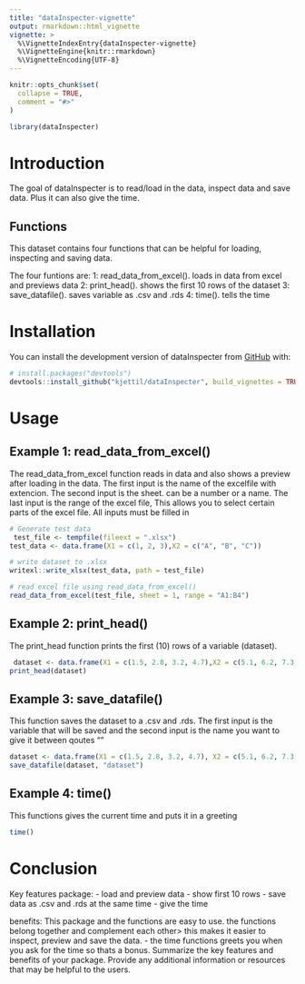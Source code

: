 ```yaml
---
title: "dataInspecter-vignette"
output: rmarkdown::html_vignette
vignette: >
  %\VignetteIndexEntry{dataInspecter-vignette}
  %\VignetteEngine{knitr::rmarkdown}
  %\VignetteEncoding{UTF-8}
---
```


```r
knitr::opts_chunk$set(
  collapse = TRUE,
  comment = "#>"
)
```

```r
library(dataInspecter)
```

# Introduction

The goal of dataInspecter is to read/load in the data, inspect data and save data. Plus it can also give the time.


## Functions
This dataset contains four functions that can be helpful for loading, inspecting and saving data. 

The four funtions are:
1: read_data_from_excel(). loads in data from excel and previews data
2: print_head(). shows the first 10 rows of the dataset
3: save_datafile(). saves variable as .csv and .rds
4: time(). tells the time


# Installation

You can install the development version of dataInspecter from [GitHub](https://github.com/) with:

``` r
# install.packages("devtools")
devtools::install_github("kjettil/dataInspecter", build_vignettes = TRUE)
```

# Usage
## Example 1: read_data_from_excel()
The read_data_from_excel function reads in data and also shows a preview after loading in the data. The first input is the name of the excelfile with extencion. The second input is the sheet. can be a number or a name. The last input is the range of the excel file, This allows you to select certain parts of the excel file. All inputs must be filled in

```r
# Generate test data
 test_file <- tempfile(fileext = ".xlsx")
test_data <- data.frame(X1 = c(1, 2, 3),X2 = c("A", "B", "C"))

# write dataset to .xlsx
writexl::write_xlsx(test_data, path = test_file)

# read excel file using read_data_from_excel()
read_data_from_excel(test_file, sheet = 1, range = "A1:B4")
```

## Example 2: print_head()

The print_head function prints the first (10) rows of a variable (dataset).
```r
 dataset <- data.frame(X1 = c(1.5, 2.8, 3.2, 4.7),X2 = c(5.1, 6.2, 7.3, 8.4),X3 = c(9.9, 10.2, 11.5, 12.8))
print_head(dataset)
```


## Example 3: save_datafile()

This function saves the dataset to a .csv and .rds. The first input is the variable that will be saved and the second input is the name you want to give it between qoutes ""

```r
dataset <- data.frame(X1 = c(1.5, 2.8, 3.2, 4.7), X2 = c(5.1, 6.2, 7.3, 8.4), X3 = c(9.9, 10.2, 11.5, 12.8))
save_datafile(dataset, "dataset")
```


## Example 4: time()

This functions gives the current time and puts it in a greeting

```r
time()
```

# Conclusion
Key features package:
- load and preview data
- show first 10 rows
- save data as .csv and .rds at the same time
- give the time

benefits:
This package and the functions are easy to use. the functions belong together and complement each other> this makes it easier to inspect, preview and save the data. 
- the time functions greets you when you ask for the time so thats a bonus.
Summarize the key features and benefits of your package. Provide any additional information or resources that may be helpful to the users.
